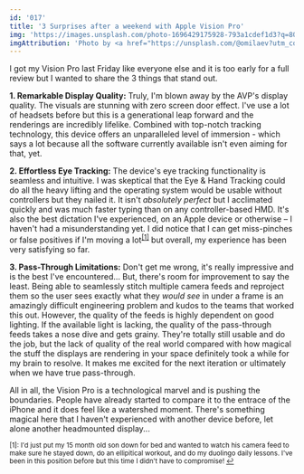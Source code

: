 ```yaml
---
id: '017'
title: '3 Surprises after a weekend with Apple Vision Pro'
img: 'https://images.unsplash.com/photo-1696429175928-793a1cdef1d3?q=80&w=3000&auto=format&fit=crop&ixlib=rb-4.0.3&ixid=M3wxMjA3fDB8MHxwaG90by1wYWdlfHx8fGVufDB8fHx8fA%3D%3D'
imgAttribution: 'Photo by <a href="https://unsplash.com/@omilaev?utm_content=creditCopyText&utm_medium=referral&utm_source=unsplash">Igor Omilaev</a> on <a href="https://unsplash.com/photos/a-pair-of-virtual-glasses-on-a-pink-and-yellow-background-p059oXBEWe4?utm_content=creditCopyText&utm_medium=referral&utm_source=unsplash">Unsplash</a>'
---
```


I got my Vision Pro last Friday like everyone else and it is too early for a full review but I wanted to share the 3 things that stand out.


**1. Remarkable Display Quality:**
Truly, I'm blown away by the AVP's display quality. The visuals are stunning with zero screen door effect. I've use a lot of headsets before but this is a generational leap forward and the renderings are incredibly lifelike. Combined with top-notch tracking technology, this device offers an unparalleled level of immersion - which says a lot because all the software currently available isn't even aiming for that, yet.

**2. Effortless Eye Tracking:**
The device's eye tracking functionality is seamless and intuitive. I was skeptical that the Eye & Hand Tracking could do all the heavy lifting and the operating system would be usable without controllers but they nailed it. It isn't _absolutely perfect_ but I acclimated quickly and was much faster typing than on any controller-based HMD. It's also the best dictation I've experienced, on an Apple device or otherwise – I haven't had a misunderstanding yet. I did notice that I can get miss-pinches or false positives if I'm moving a lot<sup><a href="#1" id="ref1">[1]</a></sup> but overall, my experience has been very satisfying so far.

**3. Pass-Through Limitations:**
Don't get me wrong, it's really impressive and is the best I've encountered... But, there's room for improvement to say the least. Being able to seamlessly stitch multiple camera feeds and reproject them so the user sees exactly what they _would see_ in under a frame is an amazingly difficult engineering problem and kudos to the teams that worked this out. However, the quality of the feeds is highly dependent on good lighting. If the available light is lacking, the quality of the pass-through feeds takes a nose dive and gets grainy. They're totally still usable and do the job, but the lack of quality of the real world compared with how magical the stuff the displays are rendering in your space definitely took a while for my brain to resolve. It makes me excited for the next iteration or ultimately when we have true pass-through.

All in all, the Vision Pro is a technological marvel and is pushing the boundaries. People have already started to compare it to the entrace of the iPhone and it does feel like a watershed moment. There's something magical here that I haven't experienced with another device before, let alone another headmounted display...


<sup id="1">[1]: I'd just put my 15 month old son down for bed and wanted to watch his camera feed to make sure he stayed down, do an ellipitical workout, and do my duolingo daily lessons. I've been in this position before but this time I didn't have to compromise! <a href="#ref1" title="Back to footnote 1">↩</a></sup>
